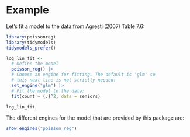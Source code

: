 # Example

Let's fit a model to the data from Agresti (2007) Table 7.6:

```r
library(poissonreg)
library(tidymodels)
tidymodels_prefer()

log_lin_fit <-
  # Define the model
  poisson_reg() |>
  # Choose an engine for fitting. The default is 'glm' so
  # this next line is not strictly needed:
  set_engine("glm") |>
  # Fit the model to the data:
  fit(count ~ (.)^2, data = seniors)

log_lin_fit
```

The different engines for the model that are provided by this package are:

```r
show_engines("poisson_reg")
```
